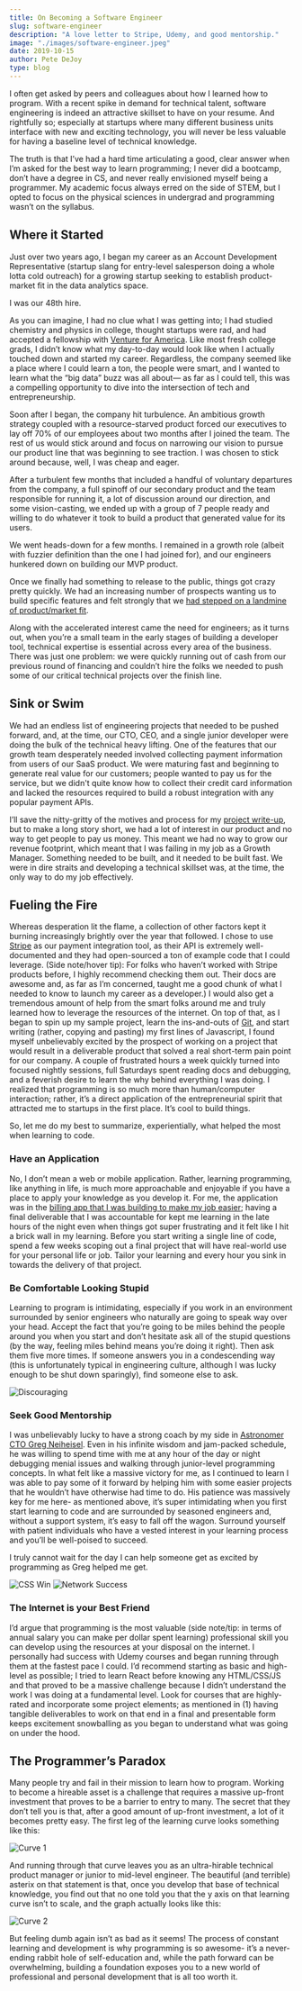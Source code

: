 ```yaml
---
title: On Becoming a Software Engineer
slug: software-engineer
description: "A love letter to Stripe, Udemy, and good mentorship."
image: "./images/software-engineer.jpeg"
date: 2019-10-15
author: Pete DeJoy
type: blog
---
```



I often get asked by peers and colleagues about how I learned how to program. With a recent spike in demand for technical talent, software engineering is indeed an attractive skillset to have on your resume. And rightfully so; especially at startups where many different business units interface with new and exciting technology, you will never be less valuable for having a baseline level of technical knowledge.

The truth is that I’ve had a hard time articulating a good, clear answer when I’m asked for the best way to learn programming; I never did a bootcamp, don’t have a degree in CS, and never really envisioned myself being a programmer. My academic focus always erred on the side of STEM, but I opted to focus on the physical sciences in undergrad and programming wasn’t on the syllabus.


## Where it Started

Just over two years ago, I began my career as an Account Development Representative (startup slang for entry-level salesperson doing a whole lotta cold outreach) for a growing startup seeking to establish product-market fit in the data analytics space.

I was our 48th hire.

As you can imagine, I had no clue what I was getting into; I had studied chemistry and physics in college, thought startups were rad, and had accepted a fellowship with [Venture for America](ventureforamerica.org). Like most fresh college grads, I didn’t know what my day-to-day would look like when I actually touched down and started my career. Regardless, the company seemed like a place where I could learn a ton, the people were smart, and I wanted to learn what the “big data” buzz was all about— as far as I could tell, this was a compelling opportunity to dive into the intersection of tech and entrepreneurship.

Soon after I began, the company hit turbulence. An ambitious growth strategy coupled with a resource-starved product forced our executives to lay off 70% of our employees about two months after I joined the team. The rest of us would stick around and focus on narrowing our vision to pursue our product line that was beginning to see traction. I was chosen to stick around because, well, I was cheap and eager.

After a turbulent few months that included a handful of voluntary departures from the company, a full spinoff of our secondary product and the team responsible for running it, a lot of discussion around our direction, and some vision-casting, we ended up with a group of 7 people ready and willing to do whatever it took to build a product that generated value for its users.

We went heads-down for a few months. I remained in a growth role (albeit with fuzzier definition than the one I had joined for), and our engineers hunkered down on building our MVP product.

Once we finally had something to release to the public, things got crazy pretty quickly. We had an increasing number of prospects wanting us to build specific features and felt strongly that we [had stepped on a landmine of product/market fit](https://www.youtube.com/watch?v=l-vfn97QTr0). 

Along with the accelerated interest came the need for engineers; as it turns out, when you’re a small team in the early stages of building a developer tool, technical expertise is essential across every area of the business. There was just one problem: we were quickly running out of cash from our previous round of financing and couldn’t hire the folks we needed to push some of our critical technical projects over the finish line.


## Sink or Swim


We had an endless list of engineering projects that needed to be pushed forward, and, at the time, our CTO, CEO, and a single junior developer were doing the bulk of the technical heavy lifting. One of the features that our growth team desperately needed involved collecting payment information from users of our SaaS product. We were maturing fast and beginning to generate real value for our customers; people wanted to pay us for the service, but we didn't quite know how to collect their credit card information and lacked the resources required to build a robust integration with any popular payment APIs.

I’ll save the nitty-gritty of the motives and process for my [project write-up](petedejoy.com/projects/billing), but to make a long story short, we had a lot of interest in our product and no way to get people to pay us money. This meant we had no way to grow our revenue footprint, which meant that I was failing in my job as a Growth Manager. Something needed to be built, and it needed to be built fast. We were in dire straits and developing a technical skillset was, at the time, the only way to do my job effectively.

## Fueling the Fire

Whereas desperation lit the flame, a collection of other factors kept it burning increasingly brightly over the year that followed. I chose to use [Stripe](https://stripe.com) as our payment integration tool, as their API is extremely well-documented and they had open-sourced a ton of example code that I could leverage. (Side note/hover tip): For folks who haven’t worked with Stripe products before, I highly recommend checking them out. Their docs are awesome and, as far as I’m concerned, taught me a good chunk of what I needed to know to launch my career as a developer.) I would also get a tremendous amount of help from the smart folks around me and truly learned how to leverage the resources of the internet. On top of that, as I began to spin up my sample project, learn the ins-and-outs of [Git](https://git-scm.com/), and start writing (rather, copying and pasting) my first lines of Javascript, I found myself unbelievably excited by the prospect of working on a project that would result in a deliverable product that solved a real short-term pain point for our company. A couple of frustrated hours a week quickly turned into focused nightly sessions, full Saturdays spent reading docs and debugging, and a feverish desire to learn the why behind everything I was doing. I realized that programming is so much more than human/computer interaction; rather, it’s a direct application of the entrepreneurial spirit that attracted me to startups in the first place. It’s cool to build things.

So, let me do my best to summarize, experientially, what helped the most when learning to code.


### Have an Application

No, I don’t mean a web or mobile application. Rather, learning programming, like anything in life, is much more approachable and enjoyable if you have a place to apply your knowledge as you develop it. For me, the application was in the [billing app that I was building to make my job easier](https://petedejoy.com/projects/billing); having a final deliverable that I was accountable for kept me learning in the late hours of the night even when things got super frustrating and it felt like I hit a brick wall in my learning. Before you start writing a single line of code, spend a few weeks scoping out a final project that will have real-world use for your personal life or job. Tailor your learning and every hour you sink in towards the delivery of that project.


### Be Comfortable Looking Stupid

Learning to program is intimidating, especially if you work in an environment surrounded by senior engineers who naturally are going to speak way over your head. Accept the fact that you’re going to be miles behind the people around you when you start and don’t hesitate ask all of the stupid questions (by the way, feeling miles behind means you’re doing it right). Then ask them five more times. If someone answers you in a condescending way (this is unfortunately typical in engineering culture, although I was lucky enough to be shut down sparingly), find someone else to ask.

<img src={discouraging} alt="Discouraging" className="row" />

### Seek Good Mentorship

I was unbelievably lucky to have a strong coach by my side in [Astronomer CTO Greg Neiheisel](https://www.linkedin.com/in/greg-neiheisel/). Even in his infinite wisdom and jam-packed schedule, he was willing to spend time with me at any hour of the day or night debugging menial issues and walking through junior-level programming concepts. In what felt like a massive victory for me, as I continued to learn I was able to pay some of it forward by helping him with some easier projects that he wouldn’t have otherwise had time to do. His patience was massively key for me here- as mentioned above, it’s super intimidating when you first start learning to code and are surrounded by seasoned engineers and, without a support system, it’s easy to fall off the wagon. Surround yourself with patient individuals who have a vested interest in your learning process and you’ll be well-poised to succeed.

I truly cannot wait for the day I can help someone get as excited by programming as Greg helped me get.

<div className="row">
<img src={csswin} alt="CSS Win" className="five"/>
<img src={networksuccess} alt="Network Success" className="six" />
</div>


### The Internet is your Best Friend

I’d argue that programming is the most valuable (side note/tip: in terms of annual salary you can make per dollar spent learning) professional skill you can develop using the resources at your disposal on the internet. I personally had success with Udemy courses and began running through them at the fastest pace I could. I’d recommend starting as basic and high-level as possible; I tried to learn React before knowing any HTML/CSS/JS and that proved to be a massive challenge because I didn’t understand the work I was doing at a fundamental level. Look for courses that are highly-rated and incorporate some project elements; as mentioned in (1) having tangible deliverables to work on that end in a final and presentable form keeps excitement snowballing as you began to understand what was going on under the hood.


## The Programmer’s Paradox

Many people try and fail in their mission to learn how to program. Working to become a hireable asset is a challenge that requires a massive up-front investment that proves to be a barrier to entry to many. The secret that they don’t tell you is that, after a good amount of up-front investment, a lot of it becomes pretty easy. The first leg of the learning curve looks something like this:

<img src={curve1} alt="Curve 1" className="row" />

And running through that curve leaves you as an ultra-hirable technical product manager or junior to mid-level engineer. The beautiful (and terrible) asterix on that statement is that, once you develop that base of technical knowledge, you find out that no one told you that the y axis on that learning curve isn’t to scale, and the graph actually looks like this:

<img src={curve2} alt="Curve 2" className="row" />

But feeling dumb again isn’t as bad as it seems! The process of constant learning and development is why programming is so awesome- it’s a never-ending rabbit hole of self-education and, while the path forward can be overwhelming, building a foundation exposes you to a new world of professional and personal development that is all too worth it.
